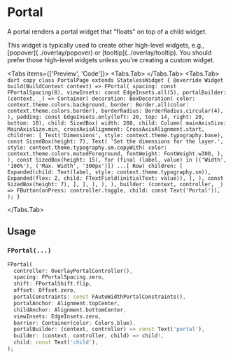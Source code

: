 
# Portal

A portal renders a portal widget that "floats" on top of a child widget.

<LinkBadgeGroup>
    <LinkBadge label="API Reference" href="https://pub.dev/documentation/forui/latest/forui.foundation/FPortal-class.html"/>
</LinkBadgeGroup>

<Callout type="info">
  This widget is typically used to create other high-level widgets, e.g., [popover](../overlay/popover) or
  [tooltip](../overlay/tooltip). You should prefer those high-level widgets unless you're creating a custom widget.
</Callout>

<Tabs items={['Preview', 'Code']}>
  <Tabs.Tab>
    <Widget name='portal' query={{}} height={500}/>
  </Tabs.Tab>
  <Tabs.Tab>
    ```dart copy
    class PortalPage extends StatelessWidget {
      @override
      Widget build(BuildContext context) => FPortal(
        spacing: const FPortalSpacing(8),
        viewInsets: const EdgeInsets.all(5),
        portalBuilder: (context, _) => Container(
          decoration: BoxDecoration(
            color: context.theme.colors.background,
            border: Border.all(color: context.theme.colors.border),
            borderRadius: BorderRadius.circular(4),
          ),
          padding: const EdgeInsets.only(left: 20, top: 14, right: 20, bottom: 10),
          child: SizedBox(
            width: 288,
            child: Column(
              mainAxisSize: MainAxisSize.min,
              crossAxisAlignment: CrossAxisAlignment.start,
              children: [
                Text('Dimensions', style: context.theme.typography.base),
                const SizedBox(height: 7),
                Text(
                  'Set the dimensions for the layer.',
                  style: context.theme.typography.sm.copyWith(
                    color: context.theme.colors.mutedForeground,
                    fontWeight: FontWeight.w300,
                  ),
                ),
                const SizedBox(height: 15),
                for (final (label, value) in [('Width', '100%'), ('Max. Width', '300px')]) ...[
                  Row(
                    children: [
                      Expanded(child: Text(label, style: context.theme.typography.sm)),
                      Expanded(flex: 2, child: FTextField(initialText: value)),
                    ],
                  ),
                  const SizedBox(height: 7),
                ],
              ],
            ),
          ),
        ),
        builder: (context, controller, _) => FButton(onPress: controller.toggle, child: const Text('Portal')),
      );
    }
    ```

  </Tabs.Tab>
</Tabs>

## Usage

### `FPortal(...)`

```dart copy
FPortal(
  controller: OverlayPortalController(),
  spacing: FPortalSpacing.zero,
  shift: FPortalShift.flip,
  offset: Offset.zero,
  portalConstraints: const FAutoWidthPortalConstraints(),
  portalAnchor: Alignment.topCenter,
  childAnchor: Alignment.bottomCenter,
  viewInsets: EdgeInsets.zero,
  barrier: Container(color: Colors.blue),
  portalBuilder: (context, controller) => const Text('portal'),
  builder: (context, controller, child) => child!,
  child: const Text('child'),
);
```
